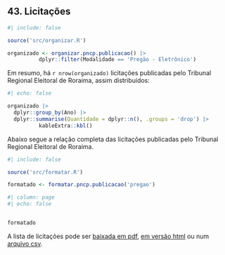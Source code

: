 ## 43. Licitações


```r
#| include: false

source('src/organizar.R')

organizado <- organizar.pncp.publicacao() |> 
          dplyr::filter(Modalidade == 'Pregão - Eletrônico')

```

Em resumo, há `r nrow(organizado)` licitações publicadas pelo Tribunal Regional Eleitoral de Roraima, assim distribuídos:

``` r
#| echo: false

organizado |>
  dplyr::group_by(Ano) |>
  dplyr::summarise(Quantidade = dplyr::n(), .groups = 'drop') |>
          kableExtra::kbl()


```

Abaixo segue a relação completa das licitações publicadas pelo Tribunal Regional Eleitoral de Roraima.

```r
#| include: false

source('src/formatar.R')

formatado <- formatar.pncp.publicacao('pregao')
```


```r
#| column: page
#| echo: false


formatado
```


A lista de licitações pode ser [baixada em pdf](../saida/publicacao.pdf), [em versão html](../saida/publicacao.html) ou num [arquivo csv](../saida/publicacao.csv).



